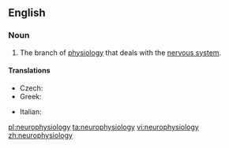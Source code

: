 ==English==
{{wikipedia}}
===Noun===
{{en-noun|-}}

# {{context|physiology|neuroscience}} The branch of [[physiology]] that deals with the [[nervous system]].

====Translations====
{{trans-top|branch of physiology that deals with the nervous system}}
* Czech: {{t-|cs|neurofyziologie|f}}
* Greek: {{t+|el|νευροφυσιολογία|f|tr=nevrofisiología}}
{{trans-mid}}
* Italian: {{t-|it|neurofisiologia|f}}
{{trans-bottom}}

[[pl:neurophysiology]]
[[ta:neurophysiology]]
[[vi:neurophysiology]]
[[zh:neurophysiology]]